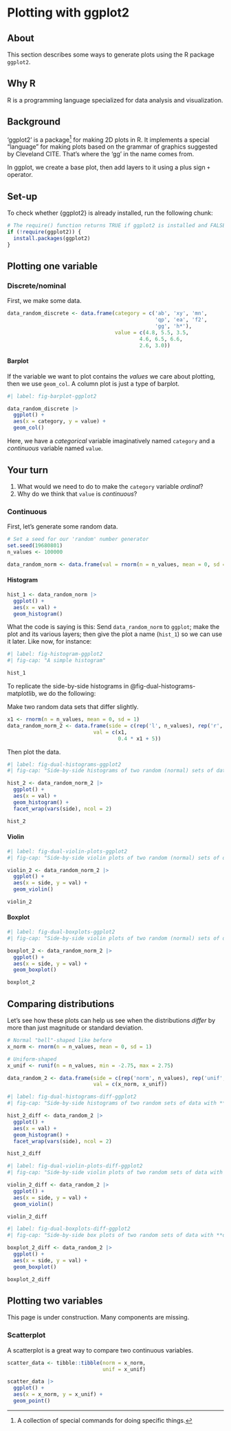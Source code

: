 # Plotting with ggplot2 {-}

## About {-}

This section describes some ways to generate plots using the R package `ggplot2`.

## Why R {-}

R is a programming language specialized for data analysis and visualization.

## Background {-}

'ggplot2' is a package^[A collection of special commands for doing specific things.] for making 2D plots in R.
It implements a special "language" for making plots based on the grammar of graphics suggested by Cleveland CITE.
That's where the 'gg' in the name comes from.

In ggplot, we create a base plot, then add layers to it using a plus sign `+` operator. 

## Set-up {-}

To check whether {ggplot2} is already installed, run the following chunk:

```r
# The require() function returns TRUE if ggplot2 is installed and FALSE if it is not. The exclamation point symbol ('!') turns FALSE into TRUE and TRUE into FALSE. So, `!require(ggplot2)` will be TRUE if require(ggplot2) is FALSE. When this occurs, the `install.packages(ggplot)` commands runs and installs ggplot2.
if (!require(ggplot2)) {
  install.packages(ggplot2)
}
```

## Plotting one variable {-}

### Discrete/nominal {-}

First, we make some data.

```r
data_random_discrete <- data.frame(category = c('ab', 'xy', 'mn', 
                                                'qp', 'ea', 'f2',
                                                'gg', 'h*'),
                                   value = c(4.8, 5.5, 3.5, 
                                           4.6, 6.5, 6.6, 
                                           2.6, 3.0))
```

#### Barplot {-}

If the variable we want to plot contains the *values* we care about plotting, then we use `geom_col`.
A column plot is just a type of barplot.

```r
#| label: fig-barplot-ggplot2

data_random_discrete |>
  ggplot() +
  aes(x = category, y = value) +
  geom_col()
```

Here, we have a *categorical* variable imaginatively named `category` and a *continuous* variable named `value`.

::: {.callout-note}
## Your turn
1. What would we need to do to make the `category` variable *ordinal*? 
2. Why do we think that `value` is *continuous*?
:::


### Continuous {-}

First, let's generate some random data.

```r
# Set a seed for our 'random' number generator
set.seed(19680801)
n_values <- 100000

data_random_norm <- data.frame(val = rnorm(n = n_values, mean = 0, sd = 1))
```

#### Histogram {-}

```r
hist_1 <- data_random_norm |>
  ggplot() +
  aes(x = val) +
  geom_histogram()
```

What the code is saying is this: Send `data_random_norm` to `ggplot`; make the plot and its various layers; then give the plot a name (`hist_1`) so we can use it later. 
Like now, for instance:

```r
#| label: fig-histogram-ggplot2
#| fig-cap: "A simple histogram"

hist_1
```

To replicate the side-by-side histograms in @fig-dual-histograms-matplotlib, we do the following:

Make two random data sets that differ slightly.

```r
x1 <- rnorm(n = n_values, mean = 0, sd = 1)
data_random_norm_2 <- data.frame(side = c(rep('l', n_values), rep('r', n_values)),
                            val = c(x1,
                                    0.4 * x1 + 5))
```

Then plot the data.

```r
#| label: fig-dual-histograms-ggplot2
#| fig-cap: "Side-by-side histograms of two random (normal) sets of data."

hist_2 <- data_random_norm_2 |>
  ggplot() +
  aes(x = val) +
  geom_histogram() +
  facet_wrap(vars(side), ncol = 2)

hist_2
```

#### Violin {-}

```r
#| label: fig-dual-violin-plots-ggplot2
#| fig-cap: "Side-by-side violin plots of two random (normal) sets of data."

violin_2 <- data_random_norm_2 |>
  ggplot() +
  aes(x = side, y = val) +
  geom_violin()

violin_2
```

#### Boxplot {-}

```r
#| label: fig-dual-boxplots-ggplot2
#| fig-cap: "Side-by-side violin plots of two random (normal) sets of data."

boxplot_2 <- data_random_norm_2 |>
  ggplot() +
  aes(x = side, y = val) +
  geom_boxplot()

boxplot_2
```

## Comparing distributions {-}

Let's see how these plots can help us see when the distributions *differ* by more than just magnitude or standard deviation.

```r
# Normal "bell"-shaped like before
x_norm <- rnorm(n = n_values, mean = 0, sd = 1)

# Uniform-shaped
x_unif <- runif(n = n_values, min = -2.75, max = 2.75)

data_random_2 <- data.frame(side = c(rep('norm', n_values), rep('unif', n_values)),
                            val = c(x_norm, x_unif))
```

```r
#| label: fig-dual-histograms-diff-ggplot2
#| fig-cap: "Side-by-side histograms of two random sets of data with **different** distributions."

hist_2_diff <- data_random_2 |>
  ggplot() +
  aes(x = val) +
  geom_histogram() +
  facet_wrap(vars(side), ncol = 2)

hist_2_diff
```

```r
#| label: fig-dual-violin-plots-diff-ggplot2
#| fig-cap: "Side-by-side violin plots of two random sets of data with **different** distributions."

violin_2_diff <- data_random_2 |>
  ggplot() +
  aes(x = side, y = val) +
  geom_violin()

violin_2_diff
```

```r
#| label: fig-dual-boxplots-diff-ggplot2
#| fig-cap: "Side-by-side box plots of two random sets of data with **different** distributions."

boxplot_2_diff <- data_random_2 |>
  ggplot() +
  aes(x = side, y = val) +
  geom_boxplot()

boxplot_2_diff
```

## Plotting two variables {-}

::: {.callout-warning}
This page is under construction. Many components are missing.
:::

### Scatterplot {-}

A scatterplot is a great way to compare two continuous variables.

```r
scatter_data <- tibble::tibble(norm = x_norm,
                               unif = x_unif)

scatter_data |>
  ggplot() +
  aes(x = x_norm, y = x_unif) +
  geom_point() 
```

